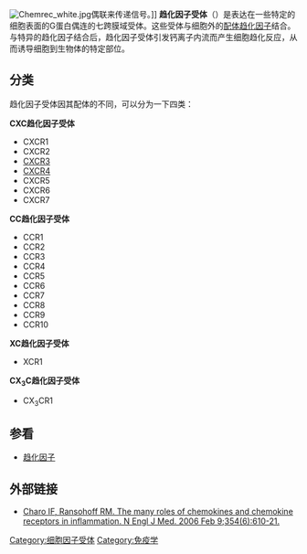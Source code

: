 [[Image:Chemrec_white.jpg|thumb]]偶联来传递信号。]]
'''趋化因子受体'''（{{lang-en|Chemokine receptor}}）是表达在一些特定的细胞表面的G蛋白偶连的七跨膜域受体。这些受体与细胞外的[[配体_(生物化学)|配体]][[趋化因子|趋化因子]]结合。与特异的趋化因子结合后，趋化因子受体引发钙离子内流而产生细胞趋化反应，从而诱导细胞到生物体的特定部位。


== 分类 ==
趋化因子受体因其配体的不同，可以分为一下四类：

'''CXC趋化因子受体'''
* CXCR1 
* CXCR2
* [[CXCR3|CXCR3]]
* [[CXCR4|CXCR4]]
* CXCR5
* CXCR6
* CXCR7

'''CC趋化因子受体'''
* CCR1 
* CCR2
* CCR3
* CCR4
* CCR5
* CCR6
* CCR7
* CCR8
* CCR9
* CCR10

'''XC趋化因子受体'''
* XCR1

'''CX<sub>3</sub>C趋化因子受体'''
* CX<sub>3</sub>CR1

== 参看 ==
* [[趋化因子|趋化因子]]


== 外部链接 ==
* [http://content.nejm.org/cgi/content/extract/354/6/610 Charo IF, Ransohoff RM. The many roles of chemokines and chemokine receptors in inflammation. N Engl J Med. 2006 Feb 9;354(6):610-21.] {{Wayback|url=http://content.nejm.org/cgi/content/extract/354/6/610 |date=20070110225703 }}

{{G蛋白耦合受体}}
{{细胞因子受体}}

[[Category:细胞因子受体|Category:细胞因子受体]]
[[Category:免疫学|Category:免疫学]]